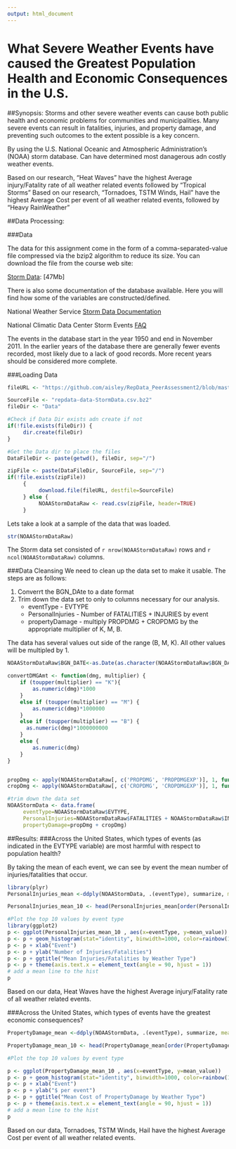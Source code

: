 ```yaml
---
output: html_document
---
```

# What Severe Weather Events have caused the Greatest Population Health and Economic Consequences in the U.S.

##Synopsis:
Storms and other severe weather events can cause both public health and economic problems for communities and municipalities. Many severe events can result in fatalities, injuries, and property damage, and preventing such outcomes to the extent possible is a key concern.

By using the U.S. National Oceanic and Atmospheric Administration's (NOAA) storm database. Can have determined most danagerous adn costly weather events.   

Based on our research, "Heat Waves" have the highest Average injury/Fatality rate of all weather related events followed by "Tropical Storms"
Based on our research, "Tornadoes, TSTM Winds, Hail" have the highest Average Cost per event of all weather related events, followed by "Heavy Rain\Severe Weather"

##Data Processing:

###Data

The data for this assignment come in the form of a comma-separated-value file compressed via the bzip2 algorithm to reduce its size. You can download the file from the course web site:

[Storm Data](https://d396qusza40orc.cloudfront.net/repdata%2Fdata%2FStormData.csv.bz2): [47Mb]

There is also some documentation of the database available. Here you will find how some of the variables are constructed/defined.

National Weather Service [Storm Data Documentation](https://d396qusza40orc.cloudfront.net/repdata%2Fpeer2_doc%2Fpd01016005curr.pdf)

National Climatic Data Center Storm Events [FAQ](https://d396qusza40orc.cloudfront.net/repdata%2Fpeer2_doc%2FNCDC%20Storm%20Events-FAQ%20Page.pdf)

The events in the database start in the year 1950 and end in November 2011. In the earlier years of the database there are generally fewer events recorded, most likely due to a lack of good records. More recent years should be considered more complete.

###Loading Data
```r
     
fileURL <- "https://github.com/aisley/RepData_PeerAssessment2/blob/master/Data/repdata-data-StormData.csv.bz2"

SourceFile <- "repdata-data-StormData.csv.bz2"
fileDir <- "Data"

#Check if Data Dir exists adn create if not
if(!file.exists(fileDir)) {
     dir.create(fileDir)
}

#Get the Data dir to place the files
DataFileDir <- paste(getwd(), fileDir, sep="/")

zipFile <- paste(DataFileDir, SourceFile, sep="/")
if(!file.exists(zipFile)) 
     {
          download.file(fileURL, destfile=SourceFile)
     } else {
          NOAAStormDataRaw <- read.csv(zipFile, header=TRUE)
     }


```

Lets take a look at a sample of the data that was loaded.

```r
str(NOAAStormDataRaw)
```
The Storm data set consisted of `r nrow(NOAAStormDataRaw)` rows and `r ncol(NOAAStormDataRaw)` columns. 

###Data Cleansing
We need to clean up the data set to make it usable.  The steps are as follows:

1. Converrt the BGN_DAte to a date format
2. Trim down the data set to only to columns necessary for our analysis.  
     + eventType - EVTYPE
     + PersonalInjuries - Number of FATALITIES + INJURIES by event
     + propertyDamage - multiply PROPDMG + CROPDMG by the appropriate multiplier of K, M, B.

     
The data has several values out side of the range (B, M, K).  All other values will be multipled by 1.

```r
NOAAStormDataRaw$BGN_DATE<-as.Date(as.character(NOAAStormDataRaw$BGN_DATE), "%m/%d/%Y")

convertDMGAmt <- function(dmg, multiplier) {
    if (toupper(multiplier) == "K"){
        as.numeric(dmg)*1000
    }
    else if (toupper(multiplier) == "M") {
        as.numeric(dmg)*1000000
    }
    else if (toupper(multiplier) == "B") {
      as.numeric(dmg)*1000000000
    }
    else {
        as.numeric(dmg)
    }
}


propDmg <- apply(NOAAStormDataRaw[, c('PROPDMG', 'PROPDMGEXP')], 1, function(y) convertDMGAmt(y['PROPDMG'], y['PROPDMGEXP']))
cropDmg <- apply(NOAAStormDataRaw[, c('CROPDMG', 'CROPDMGEXP')], 1, function(y) convertDMGAmt(y['CROPDMG'], y['CROPDMGEXP']))

#trim down the data set
NOAAStormData <- data.frame(
     eventType=NOAAStormDataRaw$EVTYPE,
     PersonalInjuries=NOAAStormDataRaw$FATALITIES + NOAAStormDataRaw$INJURIES, 
     propertyDamage=propDmg + cropDmg)

```

##Results:
###Across the United States, which types of events (as indicated in the EVTYPE variable) are most harmful with respect to population health?

By taking the mean of each event, we can see by event the mean number of injuries/fatalities that occur.

```r

library(plyr)
PersonalInjuries_mean <-ddply(NOAAStormData, .(eventType), summarize, mean_value = mean(PersonalInjuries))

PersonalInjuries_mean_10 <- head(PersonalInjuries_mean[order(PersonalInjuries_mean$mean_value, decreasing=TRUE),], n=10)

#Plot the top 10 values by event type
library(ggplot2)
p <- ggplot(PersonalInjuries_mean_10 , aes(x=eventType, y=mean_value)) 
p <- p + geom_histogram(stat="identity", binwidth=1000, color=rainbow(10), fill=rainbow(10)) 
p <- p + xlab("Event") 
p <- p + ylab("Number of Injuries/Fatalities") 
p <- p + ggtitle("Mean Injuries/Fatalities by Weather Type") 
p <- p + theme(axis.text.x = element_text(angle = 90, hjust = 1)) 
# add a mean line to the hist
p 
```

Based on our data, Heat Waves have the highest Average injury/Fatality rate of all weather related events.

###Across the United States, which types of events have the greatest economic consequences?
```r
PropertyDamage_mean <-ddply(NOAAStormData, .(eventType), summarize, mean_value = mean(propertyDamage))

PropertyDamage_mean_10 <- head(PropertyDamage_mean[order(PropertyDamage_mean$mean_value, decreasing=TRUE),], n=10)

#Plot the top 10 values by event type

p <- ggplot(PropertyDamage_mean_10 , aes(x=eventType, y=mean_value)) 
p <- p + geom_histogram(stat="identity", binwidth=1000, color=rainbow(10), fill=rainbow(10)) 
p <- p + xlab("Event") 
p <- p + ylab("$ per event") 
p <- p + ggtitle("Mean Cost of PropertyDamage by Weather Type") 
p <- p + theme(axis.text.x = element_text(angle = 90, hjust = 1)) 
# add a mean line to the hist
p 
```

Based on our data, Tornadoes, TSTM Winds, Hail have the highest Average Cost per event of all weather related events.
